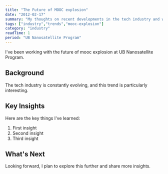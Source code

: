 ```yaml
---
title: "The Future of MOOC explosion"
date: "2012-02-17"
summary: "My thoughts on recent developments in the tech industry and what they mean for developers."
tags: ["industry","trends","mooc-explosion"]
category: "industry"
readTime: 1
period: "UB Nanosatellite Program"
---
```


I've been working with the future of mooc explosion at UB Nanosatellite Program.

## Background

The tech industry is constantly evolving, and this trend is particularly interesting.

## Key Insights

Here are the key things I've learned:

1. First insight
2. Second insight
3. Third insight

## What's Next

Looking forward, I plan to explore this further and share more insights.

